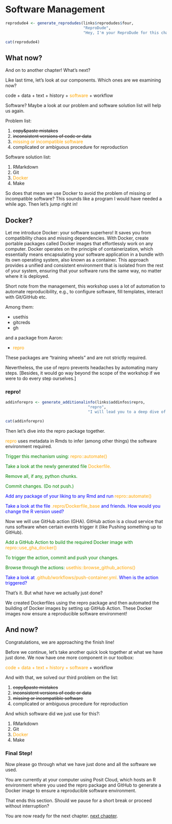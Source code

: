 # Software Management {-}

```r
reprodude4 <- generate_reprodudes(links$reprodudes$four,
                                  "ReproDude",
                                  "Hey, I'm your ReproDude for this chapter. If you have any questions click on me and we can talk!")

cat(reprodude4)

```
<!-- so that there is no text between the Boxes-->
<div style="clear: both;"></div>

## What now? {-}

And on to another chapter!
What's next?

Like last time, let's look at our components.
Which ones are we examining now?

code + data + text + history + <span style="color:orange">software</span> + workflow

Software? Maybe a look at our problem and software solution list will help us again.

Problem list:

1. ~~copy&paste mistakes~~
2. ~~inconsistent versions of code or data~~
3. <span style="color:orange">missing or incompatible software</span>
4. complicated or ambiguous procedure for reproduction

Software solution list:

1. RMarkdown
2. Git
3. <span style="color:orange">Docker</span>
4. Make

So does that mean we use Docker to avoid the problem of missing or incompatible software?
This sounds like a program I would have needed a while ago. 
Then let's jump right in!

## Docker? {-}

Let me introduce Docker: your software superhero! 
It saves you from compatibility chaos and missing dependencies. 
With Docker, create portable packages called Docker images that effortlessly work on any computer. 
Docker operates on the principle of containerization, which essentially means encapsulating your software application in a bundle with its own operating system, also known as a container. 
This approach provides a unified and consistent environment that is isolated from the rest of your system, ensuring that your software runs the same way, no matter where it is deployed.

Short note from the management, this workshop uses a lot of automation to automate reproducibility, e.g., to configure software, fill templates, interact with Git/GitHub etc.

Among them:

- usethis
- gitcreds
- gh

and a package from Aaron:

- <span style="color:orange">repro</span>

These packages are "training wheels" and are not strictly required.

Nevertheless, the use of repro prevents headaches by automating many steps.
[Besides, it would go way beyond the scope of the workshop if we were to do every step ourselves.]

### repro! {-}

```r
addinforepro <- generate_additionalinfo(links$addinfos$repro,
                                    "repro",
                                    "I will lead you to a deep dive of the repro package.")

cat(addinforepro)
```
<!-- so that there is no text between the Boxes-->
<div style="clear: both;"></div>

Then let's dive into the repro package together.

<span style="color:orange">repro</span> uses metadata in Rmds to infer (among other things) the software environment required.

<span style="color:green">Trigger this mechanism using: <span style="color:orange">repro::automate()</span></span>

<span style="color:green">Take a look at the newly generated file <span style="color:orange">Dockerfile.</span></span>

<span style="color:green">Remove all, if any, python chunks.</span>

<span style="color:green">Commit changes. (Do not push.)</span>

<span style="color:blue">Add any package of your liking to any Rmd and run <span style="color:orange">repro::automate()</span></span>

<span style="color:blue">Take a look at the file <span style="color:orange">.repro/Dockerfile_base</span> and friends. How would you change the R version used?</span>

Now we will use GitHub action (GHA).
GitHub action is a cloud service that runs software when certain events trigger it (like Pushing something up to GitHub).

<span style="color:green">Add a GitHub Action to build the required Docker image with <span style="color:orange">repro::use_gha_docker()</span></span>

<span style="color:green">To trigger the action, commit and push your changes.</span>

<span style="color:green">Browse through the actions: <span style="color:orange">usethis::browse_github_actions()</span></span>

<span style="color:blue">Take a look at <span style="color:orange">.github/workflows/push-container.yml.</span> When is the action triggered?</span>

That's it.
But what have we actually just done?

We created Dockerfiles using the repro package and then automated the building of Docker images by setting up GitHub Action.
These Docker images now ensure a reproducible software environment!

## And now? {-}

Congratulations, we are approaching the finish line!

Before we continue, let's take another quick look together at what we have just done.
We now have one more component in our toolbox:

<span style="color:orange">code + data + text + history + software</span> + workflow

And with that, we solved our third problem on the list:

1. ~~copy&paste mistakes~~
2. ~~inconsistent versions of code or data~~
3. ~~missing or incompatible software~~
4. complicated or ambiguous procedure for reproduction

And which software did we just use for this?:

1. RMarkdown
2. Git
3. <span style="color:orange">Docker</span>
4. Make


### Final Step! {-}

Now please go through what we have just done and all the software we used. 

You are currently at your computer using Posit Cloud, which hosts an R environment where you used the repro package and GitHub to generate a Docker image to ensure a reproducible software environment.

That ends this section.
Should we pause for a short break or proceed without interruption?

You are now ready for the next chapter. [next chapter](./workflow-orchestration.html).
